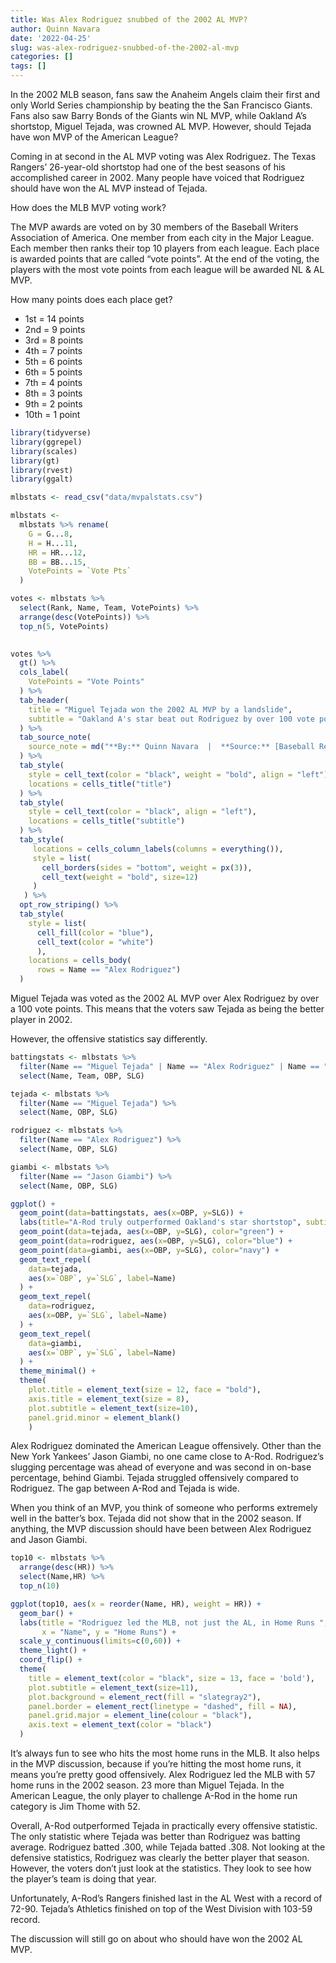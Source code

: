 ```yaml
---
title: Was Alex Rodriguez snubbed of the 2002 AL MVP?
author: Quinn Navara
date: '2022-04-25'
slug: was-alex-rodriguez-snubbed-of-the-2002-al-mvp
categories: []
tags: []
---
```


In the 2002 MLB season, fans saw the Anaheim Angels claim their first and only World Series championship by beating the the San Francisco Giants. Fans also saw Barry Bonds of the Giants win NL MVP, while Oakland A's shortstop, Miguel Tejada, was crowned AL MVP. However, should Tejada have won MVP of the American League?

Coming in at second in the AL MVP voting was Alex Rodriguez. The Texas Rangers' 26-year-old shortstop had one of the best seasons of his accomplished career in 2002. Many people have voiced that Rodriguez should have won the AL MVP instead of Tejada.

How does the MLB MVP voting work?

The MVP awards are voted on by 30 members of the Baseball Writers Association of America. One member from each city in the Major League. Each member then ranks their top 10 players from each league. Each place is awarded points that are called "vote points". At the end of the voting, the players with the most vote points from each league will be awarded NL & AL MVP.

How many points does each place get?

- 1st = 14 points
- 2nd = 9 points
- 3rd = 8 points
- 4th = 7 points
- 5th = 6 points
- 6th = 5 points
- 7th = 4 points
- 8th = 3 points
- 9th = 2 points
- 10th = 1 point

```r

library(tidyverse)
library(ggrepel)
library(scales)
library(gt)
library(rvest)
library(ggalt)

mlbstats <- read_csv("data/mvpalstats.csv")

mlbstats <-
  mlbstats %>% rename(
    G = G...8,
    H = H...11,
    HR = HR...12,
    BB = BB...15,
    VotePoints = `Vote Pts`
  )

votes <- mlbstats %>% 
  select(Rank, Name, Team, VotePoints) %>% 
  arrange(desc(VotePoints)) %>% 
  top_n(5, VotePoints)
  

```

```r

votes %>% 
  gt() %>% 
  cols_label(
    VotePoints = "Vote Points"
  ) %>%
  tab_header(
    title = "Miguel Tejada won the 2002 AL MVP by a landslide",
    subtitle = "Oakland A's star beat out Rodriguez by over 100 vote points"
  ) %>%  
  tab_source_note(
    source_note = md("**By:** Quinn Navara  |  **Source:** [Baseball Reference](https://www.baseball-reference.com/awards/awards_2002.shtml#all_AL_MVP_voting)")
  ) %>% 
  tab_style(
    style = cell_text(color = "black", weight = "bold", align = "left"),
    locations = cells_title("title")
  ) %>% 
  tab_style(
    style = cell_text(color = "black", align = "left"),
    locations = cells_title("subtitle")
  ) %>%
  tab_style(
     locations = cells_column_labels(columns = everything()),
     style = list(
       cell_borders(sides = "bottom", weight = px(3)),
       cell_text(weight = "bold", size=12)
     )
   ) %>%
  opt_row_striping() %>% 
  tab_style(
    style = list(
      cell_fill(color = "blue"),
      cell_text(color = "white")
      ),
    locations = cells_body(
      rows = Name == "Alex Rodriguez")
  )
```

Miguel Tejada was voted as the 2002 AL MVP over Alex Rodriguez by over a 100 vote points. This means that the voters saw Tejada as being the better player in 2002. 

However, the offensive statistics say differently.

```r

battingstats <- mlbstats %>% 
  filter(Name == "Miguel Tejada" | Name == "Alex Rodriguez" | Name == "Alfonso Soriano" | Name == "Garret Anderson" | Name == "Jason Giambi") %>% 
  select(Name, Team, OBP, SLG)

tejada <- mlbstats %>% 
  filter(Name == "Miguel Tejada") %>% 
  select(Name, OBP, SLG)

rodriguez <- mlbstats %>% 
  filter(Name == "Alex Rodriguez") %>% 
  select(Name, OBP, SLG)

giambi <- mlbstats %>% 
  filter(Name == "Jason Giambi") %>% 
  select(Name, OBP, SLG)

```

```r

ggplot() + 
  geom_point(data=battingstats, aes(x=OBP, y=SLG)) +
  labs(title="A-Rod truly outperformed Oakland's star shortstop", subtitle="Tejada ranked last in OBP out of top 5 players with most vote points.", x="On-base Percentage (OBP)", y="Slugging Percentage (SLG)", caption="Source: Baseball Reference | Graphic by Quinn Navara") +
  geom_point(data=tejada, aes(x=OBP, y=SLG), color="green") +
  geom_point(data=rodriguez, aes(x=OBP, y=SLG), color="blue") +
  geom_point(data=giambi, aes(x=OBP, y=SLG), color="navy") +
  geom_text_repel(
    data=tejada, 
    aes(x=`OBP`, y=`SLG`, label=Name)
  ) +
  geom_text_repel(
    data=rodriguez, 
    aes(x=OBP, y=`SLG`, label=Name)
  ) + 
  geom_text_repel(
    data=giambi, 
    aes(x=`OBP`, y=`SLG`, label=Name)
  ) +
  theme_minimal() +
  theme(
    plot.title = element_text(size = 12, face = "bold"),
    axis.title = element_text(size = 8), 
    plot.subtitle = element_text(size=10), 
    panel.grid.minor = element_blank()
    )

```

Alex Rodriguez dominated the American League offensively. Other than the New York Yankees' Jason Giambi, no one came close to A-Rod. Rodriguez's slugging percentage was ahead of everyone and was second in on-base percentage, behind Giambi. Tejada struggled offensively compared to Rodriguez. The gap between A-Rod and Tejada is wide. 

When you think of an MVP, you think of someone who performs extremely well in the batter's box. Tejada did not show that in the 2002 season. If anything, the MVP discussion should have been between Alex Rodriguez and Jason Giambi.

```r

top10 <- mlbstats %>% 
  arrange(desc(HR)) %>% 
  select(Name,HR) %>% 
  top_n(10)

```

```r

ggplot(top10, aes(x = reorder(Name, HR), weight = HR)) + 
  geom_bar() +
  labs(title = "Rodriguez led the MLB, not just the AL, in Home Runs ", subtitle="Tejada came in at 6th in the AL HR battle.", 
       x = "Name", y = "Home Runs") +   
  scale_y_continuous(limits=c(0,60)) +
  theme_light() +
  coord_flip() +
  theme(
    title = element_text(color = "black", size = 13, face = 'bold'),
    plot.subtitle = element_text(size=11),
    plot.background = element_rect(fill = "slategray2"),
    panel.border = element_rect(linetype = "dashed", fill = NA),
    panel.grid.major = element_line(colour = "black"),
    axis.text = element_text(color = "black")
  ) 

```

It's always fun to see who hits the most home runs in the MLB. It also helps in the MVP discussion, because if you're hitting the most home runs, it means you're pretty good offensively. Alex Rodriguez led the MLB with 57 home runs in the 2002 season. 23 more than Miguel Tejada. In the American League, the only player to challenge A-Rod in the home run category is Jim Thome with 52. 

Overall, A-Rod outperformed Tejada in practically every offensive statistic. The only statistic where Tejada was better than Rodriguez was batting average. Rodriguez batted .300, while Tejada batted .308. Not looking at the defensive statistics, Rodriguez was clearly the better player that season. However, the voters don't just look at the statistics. They look to see how the player's team is doing that year.

Unfortunately, A-Rod's Rangers finished last in the AL West with a record of 72-90. Tejada's Athletics finished on top of the West Division with 103-59 record.

The discussion will still go on about who should have won the 2002 AL MVP.







